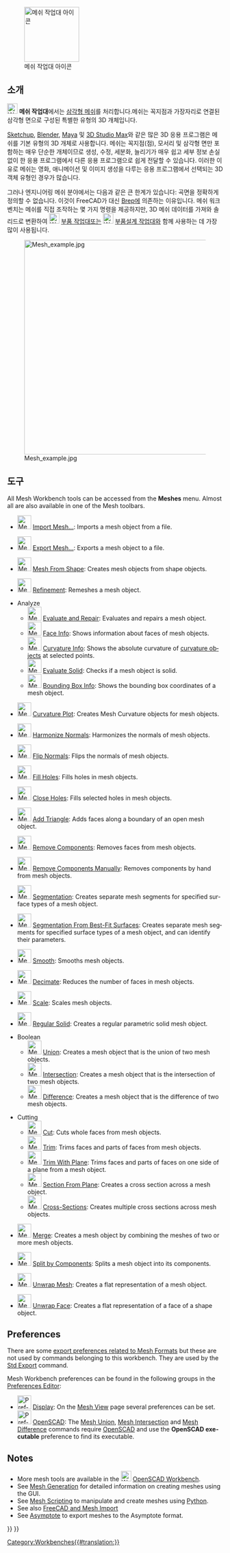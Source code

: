 <languages/>

<div class="mw-translate-fuzzy">
{{Docnav
|[[Inspection_Workbench/ko|검사 작업대]]
|[[OpenSCAD_Workbench/ko|OpenSCAD 작업대]]
|IconL=Workbench_Inspection.svg
|IconR=Workbench_OpenSCAD.svg
}}
</div>

[[Image:Workbench_Mesh.svg|thumb|128px|메쉬 작업대 아이콘]]

{{TOCright}}

<span id="Introduction"></span>
==소개==

<div class="mw-translate-fuzzy">
[[Image:Workbench_Mesh.svg|24px]] '''메쉬 작업대'''에서는 [http://en.wikipedia.org/wiki/Triangle_mesh 삼각형 메쉬]를 처리합니다.메쉬는 꼭지점과 가장자리로 연결된 삼각형 면으로 구성된 특별한 유형의 3D 개체입니다.
</div>

<div class="mw-translate-fuzzy">
[http://en.wikipedia.org/wiki/Sketchup Sketchup], [http://en.wikipedia.org/wiki/Blender_(software) Blender], [http://en.wikipedia.org/wiki/Maya_(software) Maya] 및 [http://en.wikipedia.org/wiki/3d_max 3D Studio Max]와 같은 많은 3D 응용 프로그램은 메쉬를 기본 유형의 3D 개체로 사용합니다. 메쉬는 꼭지점(점), 모서리 및 삼각형 면만 포함하는 매우 단순한 개체이므로 생성, 수정, 세분화, 늘리기가 매우 쉽고 세부 정보 손실 없이 한 응용 프로그램에서 다른 응용 프로그램으로 쉽게 전달할 수 있습니다. 이러한 이유로 메쉬는 영화, 애니메이션 및 이미지 생성을 다루는 응용 프로그램에서 선택되는 3D 객체 유형인 경우가 많습니다.
</div>

그러나 엔지니어링 메쉬 분야에서는 다음과 같은 큰 한계가 있습니다: 곡면을 정확하게 정의할 수 없습니다. 이것이 FreeCAD가 대신 [[wikipedia:Boundary Representation|Brep]]에 의존하는 이유입니다. 메쉬 워크벤치는 메쉬를 직접 조작하는 몇 가지 명령을 제공하지만, 3D 메쉬 데이터를 가져와 솔리드로 변환하여 [[Image:Workbench_Part.svg|24px]] [[Part_Workbench/ko|부품 작업대]]또는 [[Image:Workbench_PartDesign.svg|24px]] [[PartDesign_Workbench/ko|부품설계 작업대]]와 함께 사용하는 데 가장 많이 사용됩니다.

[[Image:Mesh_example.jpg|500px]]

<span id="Tools"></span>
==도구==

<div lang="en" dir="ltr" class="mw-content-ltr">
All Mesh Workbench tools can be accessed from the '''Meshes''' menu. Almost all are also available in one of the Mesh toolbars.
</div>

<div lang="en" dir="ltr" class="mw-content-ltr">
* [[Image:Mesh_Import.svg|32px]] [[Mesh_Import|Import Mesh…]]: Imports a mesh object from a file.
</div>

<div lang="en" dir="ltr" class="mw-content-ltr">
* [[Image:Mesh_Export.svg|32px]] [[Mesh_Export|Export Mesh…]]: Exports a mesh object to a file.
</div>

<div lang="en" dir="ltr" class="mw-content-ltr">
* [[Image:Mesh_FromPartShape.svg|32px]] [[Mesh_FromPartShape|Mesh From Shape]]: Creates mesh objects from shape objects.
</div>

<div lang="en" dir="ltr" class="mw-content-ltr">
* [[Image:Mesh_RemeshGmsh.svg|32px]] [[Mesh_RemeshGmsh|Refinement]]: Remeshes a mesh object.
</div>

<div lang="en" dir="ltr" class="mw-content-ltr">
* Analyze
** [[Image:Mesh_Evaluation.svg|32px]] [[Mesh_Evaluation|Evaluate and Repair]]: Evaluates and repairs a mesh object.
** [[Image:Mesh_EvaluateFacet.svg|32px]] [[Mesh_EvaluateFacet|Face Info]]: Shows information about faces of mesh objects.
** [[Image:Mesh_CurvatureInfo.svg|32px]] [[Mesh_CurvatureInfo|Curvature Info]]: Shows the absolute curvature of [[Mesh_VertexCurvature|curvature objects]] at selected points.
** [[Image:Mesh_EvaluateSolid.svg|32px]] [[Mesh_EvaluateSolid|Evaluate Solid]]: Checks if a mesh object is solid.
** [[Image:Mesh_BoundingBox.svg|32px]] [[Mesh_BoundingBox|Bounding Box Info]]: Shows the bounding box coordinates of a mesh object.
</div>

<div lang="en" dir="ltr" class="mw-content-ltr">
* [[Image:Mesh_VertexCurvature.svg|32px]] [[Mesh_VertexCurvature|Curvature Plot]]: Creates Mesh Curvature objects for mesh objects.
</div>

<div lang="en" dir="ltr" class="mw-content-ltr">
* [[Image:Mesh_HarmonizeNormals.svg|32px]] [[Mesh_HarmonizeNormals|Harmonize Normals]]: Harmonizes the normals of mesh objects.
</div>

<div lang="en" dir="ltr" class="mw-content-ltr">
* [[Image:Mesh_FlipNormals.svg|32px]] [[Mesh_FlipNormals|Flip Normals]]: Flips the normals of mesh objects.
</div>

<div lang="en" dir="ltr" class="mw-content-ltr">
* [[Image:Mesh_FillupHoles.svg|32px]] [[Mesh_FillupHoles|Fill Holes]]: Fills holes in mesh objects.
</div>

<div lang="en" dir="ltr" class="mw-content-ltr">
* [[Image:Mesh_FillInteractiveHole.svg|32px]] [[Mesh_FillInteractiveHole|Close Holes]]: Fills selected holes in mesh objects.
</div>

<div lang="en" dir="ltr" class="mw-content-ltr">
* [[Image:Mesh_AddFacet.svg|32px]] [[Mesh_AddFacet|Add Triangle]]: Adds faces along a boundary of an open mesh object.
</div>

<div lang="en" dir="ltr" class="mw-content-ltr">
* [[Image:Mesh_RemoveComponents.svg|32px]] [[Mesh_RemoveComponents|Remove Components]]: Removes faces from mesh objects.
</div>

<div lang="en" dir="ltr" class="mw-content-ltr">
* [[Image:Mesh_RemoveCompByHand.svg|32px]] [[Mesh_RemoveCompByHand|Remove Components Manually]]: Removes components by hand from mesh objects.
</div>

<div lang="en" dir="ltr" class="mw-content-ltr">
* [[Image:Mesh_Segmentation.svg|32px]] [[Mesh_Segmentation|Segmentation]]: Creates separate mesh segments for specified surface types of a mesh object.
</div>

<div lang="en" dir="ltr" class="mw-content-ltr">
* [[Image:Mesh_SegmentationBestFit.svg|32px]] [[Mesh_SegmentationBestFit|Segmentation From Best-Fit Surfaces]]: Creates separate mesh segments for specified surface types of a mesh object, and can identify their parameters.
</div>

<div lang="en" dir="ltr" class="mw-content-ltr">
* [[Image:Mesh_Smoothing.svg|32px]] [[Mesh_Smoothing|Smooth]]: Smooths mesh objects.
</div>

<div lang="en" dir="ltr" class="mw-content-ltr">
* [[Image:Mesh_Decimating.svg|32px]] [[Mesh_Decimating|Decimate]]: Reduces the number of faces in mesh objects.
</div>

<div lang="en" dir="ltr" class="mw-content-ltr">
* [[Image:Mesh_Scale.svg|32px]] [[Mesh_Scale|Scale]]: Scales mesh objects.
</div>

<div lang="en" dir="ltr" class="mw-content-ltr">
* [[Image:Mesh_BuildRegularSolid.svg|32px]] [[Mesh_BuildRegularSolid|Regular Solid]]: Creates a regular parametric solid mesh object.
</div>

<div lang="en" dir="ltr" class="mw-content-ltr">
* Boolean
** [[Image:Mesh_Union.svg|32px]] [[Mesh_Union|Union]]: Creates a mesh object that is the union of two mesh objects.
** [[Image:Mesh_Intersection.svg|32px]] [[Mesh_Intersection|Intersection]]: Creates a mesh object that is the intersection of two mesh objects.
** [[Image:Mesh_Difference.svg|32px]] [[Mesh_Difference|Difference]]: Creates a mesh object that is the difference of two mesh objects.
</div>

<div lang="en" dir="ltr" class="mw-content-ltr">
* Cutting
** [[Image:Mesh_PolyCut.svg|32px]] [[Mesh_PolyCut|Cut]]: Cuts whole faces from mesh objects.
** [[Image:Mesh_PolyTrim.svg|32px]] [[Mesh_PolyTrim|Trim]]: Trims faces and parts of faces from mesh objects.
** [[Image:Mesh_TrimByPlane.svg|32px]] [[Mesh_TrimByPlane|Trim With Plane]]: Trims faces and parts of faces on one side of a plane from a mesh object.
** [[Image:Mesh_SectionByPlane.svg|32px]] [[Mesh_SectionByPlane|Section From Plane]]: Creates a cross section across a mesh object.
** [[Image:Mesh_CrossSections.svg|32px]] [[Mesh_CrossSections|Cross-Sections]]: Creates multiple cross sections across mesh objects.
</div>

<div lang="en" dir="ltr" class="mw-content-ltr">
* [[Image:Mesh_Merge.svg|32px]] [[Mesh_Merge|Merge]]: Creates a mesh object by combining the meshes of two or more mesh objects.
</div>

<div lang="en" dir="ltr" class="mw-content-ltr">
* [[Image:Mesh_SplitComponents.svg|32px]] [[Mesh_SplitComponents|Split by Components]]: Splits a mesh object into its components.
</div>

<div lang="en" dir="ltr" class="mw-content-ltr">
* [[Image:MeshPart_CreateFlatMesh.svg|32px]] [[MeshPart_CreateFlatMesh|Unwrap Mesh]]: Creates a flat representation of a mesh object.
</div>

<div lang="en" dir="ltr" class="mw-content-ltr">
* [[Image:MeshPart_CreateFlatFace.svg|32px]] [[MeshPart_CreateFlatFace|Unwrap Face]]: Creates a flat representation of a face of a shape object.
</div>

<div lang="en" dir="ltr" class="mw-content-ltr">
==Preferences==
</div>

<div lang="en" dir="ltr" class="mw-content-ltr">
There are some [[Import_Export_Preferences#Mesh_Formats|export preferences related to Mesh Formats]] but these are not used by commands belonging to this workbench. They are used by the [[Std_Export|Std Export]] command.
</div>

<div lang="en" dir="ltr" class="mw-content-ltr">
Mesh Workbench preferences can be found in the following groups in the [[Preferences_Editor|Preferences Editor]]:
* [[Image:Preferences-display.svg|32px]] [[Preferences_Editor#Display|Display]]: On the [[Preferences_Editor#Mesh_View|Mesh View]] page several preferences can be set.
* [[Image:Preferences-openscad.svg|32px]] [[OpenSCAD_Preferences|OpenSCAD]]: The [[Mesh_Union|Mesh Union]], [[Mesh_Intersection|Mesh Intersection]] and [[Mesh_Difference|Mesh Difference]] commands require [http://www.openscad.org/ OpenSCAD] and use the '''OpenSCAD executable''' preference to find its executable.
</div>

<div lang="en" dir="ltr" class="mw-content-ltr">
==Notes==
</div>

<div lang="en" dir="ltr" class="mw-content-ltr">
* More mesh tools are available in the [[Image:Workbench_OpenSCAD.svg|24px]] [[OpenSCAD_Workbench|OpenSCAD Workbench]].
* See [[Mesh_Generation|Mesh Generation]] for detailed information on creating meshes using the GUI.
* See [[Mesh_Scripting|Mesh Scripting]] to manipulate and create meshes using [[Python|Python]].
* See also [[FreeCAD_and_Mesh_Import|FreeCAD and Mesh Import]]
* See [[Asymptote|Asymptote]] to export meshes to the Asymptote format.
</div>


<div class="mw-translate-fuzzy">
{{Docnav
|[[Inspection_Workbench/ko|검사 작업대]]
|[[OpenSCAD_Workbench/ko|OpenSCAD 작업대]]
|IconL=Workbench_Inspection.svg
|IconR=Workbench_OpenSCAD.svg
}}
</div>

{{Mesh Tools navi{{#translation:}}}}
{{Userdocnavi{{#translation:}}}}
[[Category:Workbenches{{#translation:}}]]
